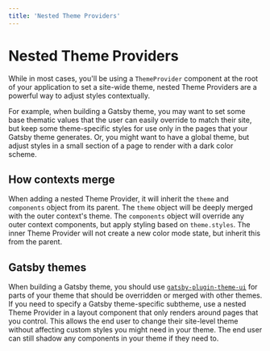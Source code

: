 ```yaml
---
title: 'Nested Theme Providers'
---
```


# Nested Theme Providers

While in most cases, you'll be using a `ThemeProvider` component at the root of your application to set a site-wide theme,
nested Theme Providers are a powerful way to adjust styles contextually.

For example, when building a Gatsby theme, you may want to set some base thematic values
that the user can easily override to match their site,
but keep some theme-specific styles for use only in the pages that your Gatsby theme generates.
Or, you might want to have a global theme, but adjust styles in a small section of a page to render with a dark color scheme.

## How contexts merge

When adding a nested Theme Provider, it will inherit the `theme` and `components` object from its parent.
The `theme` object will be deeply merged with the outer context's theme.
The `components` object will override any outer context components, but apply styling based on `theme.styles`.
The inner Theme Provider will not create a new color mode state, but inherit this from the parent.

## Gatsby themes

When building a Gatsby theme, you should use [`gatsby-plugin-theme-ui`](/gatsby-plugin) for parts of your theme that should be overridden or merged with other themes.
If you need to specify a Gatsby theme-specific subtheme, use a nested Theme Provider in a layout component that only renders around pages that you control.
This allows the end user to change their site-level theme without affecting custom styles you might need in your theme.
The end user can still shadow any components in your theme if they need to.

